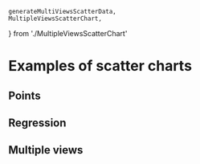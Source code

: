     generateMultiViewsScatterData,
    MultipleViewsScatterChart,
} from './MultipleViewsScatterChart'

<Meta title="Gallery/Scatter charts" />

# Examples of scatter charts

## Points

<Canvas>
    <Story name="clusters">
        <Controller
            generator={generateClusterScatterData}
            chart={ClustersScatterChart}
            steps={['axes', 'legend', 'data']}
        />
    </Story>
</Canvas>

<Canvas>
    <Story name="bubbles">
        <Controller
            generator={generateBubbleScatterData}
            chart={BubbleScatterChart}
            steps={['axes', 'data', 'legend']}
        />
    </Story>
</Canvas>

## Regression

<Canvas>
    <Story name="regression">
        <Controller
            generator={generateSimpsonData}
            chart={SimpsonChart}
            steps={['axes', 'A', 'B', 'C']}
        />
    </Story>
</Canvas>

<Canvas>
    <Story name="outliers">
        <Controller
            generator={generateOutlierScatterData}
            chart={OutlierScatterChart}
            steps={['axes', 'data', 'regression1', 'arrow', 'outliers', 'regression2']}
        />
    </Story>
</Canvas>

## Multiple views

<Canvas>
    <Story name="multiple views">
        <Controller
            generator={generateMultiViewsScatterData}
            chart={MultipleViewsScatterChart}
            steps={['legend', 'A', 'B', 'C']}
        />
    </Story>
</Canvas>
